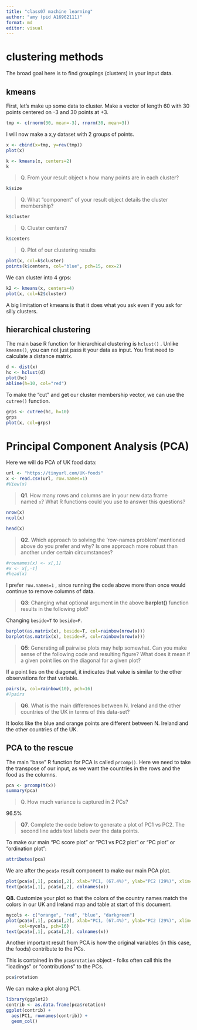 ```yaml
---
title: "class07 machine learning"
author: "amy (pid A16962111)"
format: md
editor: visual
---
```


# clustering methods

The broad goal here is to find groupings (clusters) in your input data.

## kmeans

First, let's make up some data to cluster. Make a vector of length 60 with 30 points centered on -3 and 30 points at +3.

```r
tmp <- c(rnorm(30, mean=-3), rnorm(30, mean=3))
```

I will now make a x,y dataset with 2 groups of points.

```r
x <- cbind(x=tmp, y=rev(tmp))
plot(x)
```

```r
k <- kmeans(x, centers=2)
k
```

> Q. From your result object `k` how many points are in each cluster?

```r
k$size
```

> Q. What "component" of your result object details the cluster membership?

```r
k$cluster
```

> Q. Cluster centers?

```r
k$centers
```

> Q. Plot of our clustering results

```r
plot(x, col=k$cluster)
points(k$centers, col="blue", pch=15, cex=2)
```

We can cluster into 4 grps:

```r
k2 <- kmeans(x, centers=4)
plot(x, col=k2$cluster)
```

A big limitation of kmeans is that it does what you ask even if you ask for silly clusters.

## hierarchical clustering

The main base R function for hierarchical clustering is `hclust()` . Unlike `kmeans()`, you can not just pass it your data as input. You first need to calculate a distance matrix.

```r
d <- dist(x)
hc <- hclust(d)
plot(hc)
abline(h=10, col="red")
```

To make the "cut" and get our cluster membership vector, we can use the `cutree()` function.

```r
grps <- cutree(hc, h=10)
grps
plot(x, col=grps)
```

# Principal Component Analysis (PCA)

Here we will do PCA of UK food data:

```r
url <- "https://tinyurl.com/UK-foods"
x <- read.csv(url, row.names=1)
#View(x)
```

> **Q1**. How many rows and columns are in your new data frame named `x`? What R functions could you use to answer this questions?

```r
nrow(x)
ncol(x)
```

```r
head(x)
```

> **Q2.** Which approach to solving the ‘row-names problem’ mentioned above do you prefer and why? Is one approach more robust than another under certain circumstances?

```r
#rownames(x) <- x[,1]
#x <- x[,-1]
#head(x)
```

I prefer `row.names=1` , since running the code above more than once would continue to remove columns of data.

> **Q3**: Changing what optional argument in the above **barplot()** function results in the following plot?

Changing `beside=T` to `beside=F`.

```r
barplot(as.matrix(x), beside=T, col=rainbow(nrow(x)))
barplot(as.matrix(x), beside=F, col=rainbow(nrow(x)))

```

> **Q5**: Generating all pairwise plots may help somewhat. Can you make sense of the following code and resulting figure? What does it mean if a given point lies on the diagonal for a given plot?

If a point lies on the diagonal, it indicates that value is similar to the other observations for that variable.

```r
pairs(x, col=rainbow(10), pch=16)
#?pairs
```

> **Q6**. What is the main differences between N. Ireland and the other countries of the UK in terms of this data-set?

It looks like the blue and orange points are different between N. Ireland and the other countries of the UK.

## PCA to the rescue

The main "base" R function for PCA is called `prcomp()`. Here we need to take the transpose of our input, as we want the countries in the rows and the food as the columns.

```r
pca <- prcomp(t(x))
summary(pca)
```

> Q. How much variance is captured in 2 PCs?

96.5%

> **Q7**. Complete the code below to generate a plot of PC1 vs PC2. The second line adds text labels over the data points.

To make our main "PC score plot" or "PC1 vs PC2 plot" or "PC plot" or "ordination plot":

```r
attributes(pca)
```

We are after the `pca$x` result component to make our main PCA plot.

```r
plot(pca$x[,1], pca$x[,2], xlab="PC1, (67.4%)", ylab="PC2 (29%)", xlim=c(-270,500))
text(pca$x[,1], pca$x[,2], colnames(x))
```

**Q8.** Customize your plot so that the colors of the country names match the colors in our UK and Ireland map and table at start of this document.

```r
mycols <- c("orange", "red", "blue", "darkgreen")
plot(pca$x[,1], pca$x[,2], xlab="PC1, (67.4%)", ylab="PC2 (29%)", xlim=c(-270,500),
     col=mycols, pch=16)
text(pca$x[,1], pca$x[,2], colnames(x))
```

Another important result from PCA is how the original variables (in this case, the foods) contribute to the PCs.

This is contained in the `pca$rotation` object - folks often call this the "loadings" or "contributions" to the PCs.

```r
pca$rotation
```

We can make a plot along PC1.

```r
library(ggplot2)
contrib <- as.data.frame(pca$rotation)
ggplot(contrib) +
  aes(PC1, rownames(contrib)) +
  geom_col()
```
